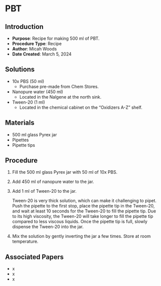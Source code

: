# PBT {#sec-recipe-pbt}

## Introduction

-   **Purpose**: Recipe for making 500 ml of PBT.
-   **Procedure Type**: Recipe
-   **Author**: Micah Woods
-   **Date Created**: March 5, 2024

## Solutions

-   10x PBS (50 ml)
    -   Purchase pre-made from Chem Stores.
-   Nanopure water (450 ml)
    -   Located in the Nalgene at the north sink.
-   Tween-20 (1 ml)
    -   Located in the chemical cabinet on the "Oxidizers A-Z" shelf.

## Materials

-   500 ml glass Pyrex jar
-   Pipettes
-   Pipette tips

## Procedure

1.  Fill the 500 ml glass Pyrex jar with 50 ml of 10x PBS.

2.  Add 450 ml of nanopure water to the jar.

3.  Add 1 ml of Tween-20 to the jar.

    ::: {.callout-important title="NOTE"}
    Tween-20 is very thick solution, which can make it challenging to pipet. Push the pipette to the first stop, place the pipette tip in the Tween-20, and wait at least 10 seconds for the Tween-20 to fill the pipette tip. Due to its high viscosity, the Tween-20 will take longer to fill the pipette tip compared to less viscous liquids. Once the pipette tip is full, slowly dispense the Tween-20 into the jar.
    :::

4.  Mix the solution by gently inverting the jar a few times. Store at room temperature.

## Associated Papers

-   x
-   x
-   x
